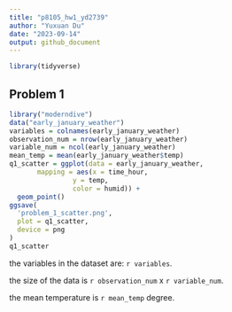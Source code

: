 ```yaml
---
title: "p8105_hw1_yd2739"
author: "Yuxuan Du"
date: "2023-09-14"
output: github_document
---
```


```r
library(tidyverse)
```

## Problem 1
```r
library("moderndive")
data("early_january_weather")
variables = colnames(early_january_weather)
observation_num = nrow(early_january_weather)
variable_num = ncol(early_january_weather)
mean_temp = mean(early_january_weather$temp)
q1_scatter = ggplot(data = early_january_weather, 
       mapping = aes(x = time_hour, 
                y = temp, 
                color = humid)) + 
  geom_point()
ggsave(
  'problem_1_scatter.png',
  plot = q1_scatter,
  device = png
)
q1_scatter
```
the variables in the dataset are: `r variables`. 

the size of the data is `r observation_num` x `r variable_num`. 

the mean temperature is `r mean_temp` degree. 

